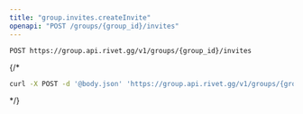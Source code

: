 ```yaml
---
title: "group.invites.createInvite"
openapi: "POST /groups/{group_id}/invites"
---
```


```
POST https://group.api.rivet.gg/v1/groups/{group_id}/invites
```


{/*<RequestExample>
```bash curl
curl -X POST -d '@body.json' 'https://group.api.rivet.gg/v1/groups/{group_id}/invites'
```
</RequestExample>*/}
